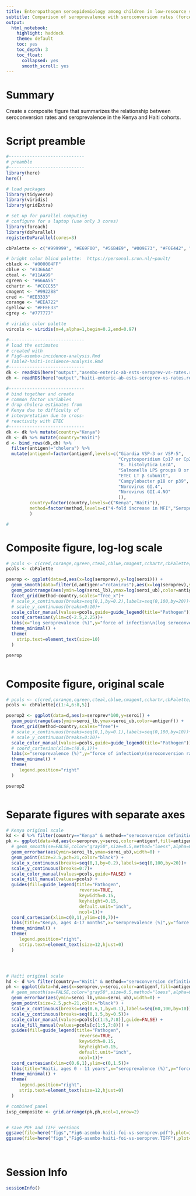 ```yaml
---
title: Enteropathogen seroepidemiology among children in low-resource settings
subtitle: Comparison of seroprevalence with seroconversion rates (force of infection) in Haiti and Kenya, Figure 6
output:
  html_notebook:
    highlight: haddock
    theme: default
    toc: yes
    toc_depth: 3
    toc_float:
      collapsed: yes
      smooth_scroll: yes
---
```


# Summary

Create a composite figure that summarizes the relationship between seroconversion rates and seroprevalence in the Kenya and Haiti cohorts. 

# Script preamble
```r
#-----------------------------
# preamble
#-----------------------------
library(here)
here()

# load packages
library(tidyverse)
library(viridis)
library(gridExtra)

# set up for parallel computing
# configure for a laptop (use only 3 cores)
library(foreach)
library(doParallel)
registerDoParallel(cores=3)

cbPalette <- c("#999999", "#E69F00", "#56B4E9", "#009E73", "#F0E442", "#0072B2", "#D55E00", "#CC79A7")

# bright color blind palette:  https://personal.sron.nl/~pault/ 
cblack <- "#000004FF"
cblue <- "#3366AA"
cteal <- "#11AA99"
cgreen <- "#66AA55"
cchartr <- "#CCCC55"
cmagent <- "#992288"
cred <- "#EE3333"
corange <- "#EEA722"
cyellow <- "#FFEE33"
cgrey <- "#777777"

# viridis color palette
vircols <- viridis(n=4,alpha=1,begin=0.2,end=0.97)

```


```r
#-----------------------------
# load the estimates
# created with 
# Fig6-asembo-incidence-analysis.Rmd
# Table2-haiti-incidence-analysis.Rmd
#-----------------------------
dk <- readRDS(here("output","asembo-enteric-ab-ests-seroprev-vs-rates.rds"))
dh <- readRDS(here("output","haiti-enteric-ab-ests-seroprev-vs-rates.rds"))

#-----------------------------
# bind together and create
# common factor variables
# drop cholera estimates from
# Kenya due to difficulty of 
# interpretation due to cross-
# reactivity with ETEC
#-----------------------------
dk <- dk %>% mutate(country="Kenya")
dh <- dh %>% mutate(country="Haiti")
d <- bind_rows(dk,dh) %>%
  filter(antigen!="cholera") %>%
  mutate(antigenf=factor(antigenf,levels=c("Giardia VSP-3 or VSP-5",
                                           "Cryptosporidium Cp17 or Cp23",
                                           "E. histolytica LecA",
                                           "Salmonella LPS groups B or D",
                                           "ETEC LT β subunit",
                                           "Campylobacter p18 or p39",
                                           "Norovirus GI.4",
                                           "Norovirus GII.4.NO"
                                           )),
         country=factor(country,levels=c("Kenya","Haiti")),
         method=factor(method,levels=c("4-fold increase in MFI","Seropositivity cutoff"),labels=c("seroconversion definition:\n4-fold increase in IgG","seroconversion definition:\ncrossed seropositivity cutoff"))
         )

# 

```

# Composite figure, log-log scale
```r


# pcols <- c(cred,corange,cgreen,cteal,cblue,cmagent,cchartr,cbPalette[c(8,5)])
pcols <- cbPalette

pserop <- ggplot(data=d,aes(x=log(seroprev),y=log(seroi))) +
  geom_smooth(data=filter(d,antigen!="rotavirus"),aes(x=log(seroprev),y=log(seroi)),se=FALSE,color="gray50",size=0.5,method="glm",alpha=0.5,linetype="dashed")+
  geom_pointrange(aes(ymin=log(seroi_lb),ymax=log(seroi_ub),color=antigenf)) +
  facet_grid(method~country,scales="free_x")+
  # scale_x_continuous(breaks=seq(0,1,by=0.2),labels=seq(0,100,by=20))+
  # scale_y_continuous(breaks=0:10)+
  scale_color_manual(values=pcols,guide=guide_legend(title="Pathogen")) +
  coord_cartesian(ylim=c(-2.5,2.25))+
  labs(x="log seroprevalence (%)",y="force of infection\n(log seroconversion rate per child-year)")+
  theme_minimal() +
  theme(
    strip.text=element_text(size=10)
  )

pserop



```

# Composite figure, original scale
```r


# pcols <- c(cred,corange,cgreen,cteal,cblue,cmagent,cchartr,cbPalette[c(8,5)])
pcols <- cbPalette[c(1:4,6:8,5)]

pserop2 <- ggplot(data=d,aes(x=seroprev*100,y=seroi)) +
  geom_pointrange(aes(ymin=seroi_lb,ymax=seroi_ub,color=antigenf)) +
  facet_grid(method~country,scales="free")+
  # scale_x_continuous(breaks=seq(0,1,by=0.1),labels=seq(0,100,by=10))+
  # scale_y_continuous(breaks=0:10)+
  scale_color_manual(values=pcols,guide=guide_legend(title="Pathogen")) +
  # coord_cartesian(xlim=c(0.6,1))+
  labs(x="seroprevalence (%)",y="force of infection\n(seroconversion rate per child-year)")+
  theme_minimal() +
  theme(
     legend.position="right"
  )

pserop2



```

# Separate figures with separate axes

```r

# Kenya original scale
kd <- d %>% filter(country=="Kenya" & method=="seroconversion definition:\ncrossed seropositivity cutoff")
pk <- ggplot(data=kd,aes(x=seroprev,y=seroi,color=antigenf,fill=antigenf)) +
  # geom_smooth(se=FALSE,color="gray50",size=0.5,method="loess",alpha=0.5,linetype="dashed")+
  geom_errorbar(aes(ymin=seroi_lb,ymax=seroi_ub),width=0) +
  geom_point(size=2.5,pch=21,color="black") +
  scale_x_continuous(breaks=seq(0,1,by=0.2),labels=seq(0,100,by=20))+
  scale_y_continuous(breaks=0:7)+
  scale_color_manual(values=pcols,guide=FALSE) +
  scale_fill_manual(values=pcols) +
  guides(fill=guide_legend(title="Pathogen", 
                            reverse=TRUE,
                            keywidth=0.15,
                            keyheight=0.15,
                            default.unit="inch",
                            ncol=1))+
  coord_cartesian(xlim=c(0,1),ylim=c(0,7))+
  labs(title="Kenya, ages 4-17 months",x="seroprevalence (%)",y="force of infection\n(seroconversion rate per child-year)")+
  theme_minimal() +
  theme(
     legend.position="right",
     strip.text=element_text(size=12,hjust=0)
  )




# Haiti original scale
hd <- d %>% filter(country=="Haiti" & method=="seroconversion definition:\ncrossed seropositivity cutoff")
ph <- ggplot(data=hd,aes(x=seroprev,y=seroi,color=antigenf,fill=antigenf)) +
  # geom_smooth(se=FALSE,color="gray50",size=0.5,method="loess",alpha=0.5,linetype="dashed")+
  geom_errorbar(aes(ymin=seroi_lb,ymax=seroi_ub),width=0) +
  geom_point(size=2.5,pch=21,color="black") +
  scale_x_continuous(breaks=seq(0.6,1,by=0.1),labels=seq(60,100,by=10))+
  scale_y_continuous(breaks=seq(0,1.5,by=0.5))+
  scale_color_manual(values=pcols[c(1:5,7:8)],guide=FALSE) +
  scale_fill_manual(values=pcols[c(1:5,7:8)]) +
  guides(fill=guide_legend(title="Pathogen", 
                            reverse=TRUE,
                            keywidth=0.15,
                            keyheight=0.15,
                            default.unit="inch",
                            ncol=1))+
  coord_cartesian(xlim=c(0.6,1),ylim=c(0,1.5))+
  labs(title="Haiti, ages 0 - 11 years",x="seroprevalence (%)",y="force of infection\n(seroconversion rate per child-year)")+
  theme_minimal() +
  theme(
     legend.position="right",
     strip.text=element_text(size=12,hjust=0)
  )

# combined panel
ivsp_composite <- grid.arrange(pk,ph,ncol=1,nrow=2)


# save PDF and TIFF versions
ggsave(file=here("figs","Fig6-asembo-haiti-foi-vs-seroprev.pdf"),plot=ivsp_composite,device=cairo_pdf,height=8,width=6)
ggsave(file=here("figs","Fig6-asembo-haiti-foi-vs-seroprev.TIFF"),plot=ivsp_composite,device="tiff",height=8,width=6)

  
```




# Session Info
```r
sessionInfo()
```




